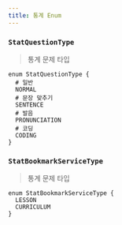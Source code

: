 ```yaml
---
title: 통계 Enum
---
```



### `StatQuestionType`
> 통계 문제 타입  

```js:title=StatQuestionType
enum StatQuestionType {
  # 일반
  NORMAL
  # 문장 맞추기
  SENTENCE
  # 발음 
  PRONUNCIATION
  # 코딩 
  CODING
}

```

### `StatBookmarkServiceType`
> 통계 문제 타입  

```js:title=StatBookmarkServiceType
enum StatBookmarkServiceType {
  LESSON
  CURRICULUM
}

```



